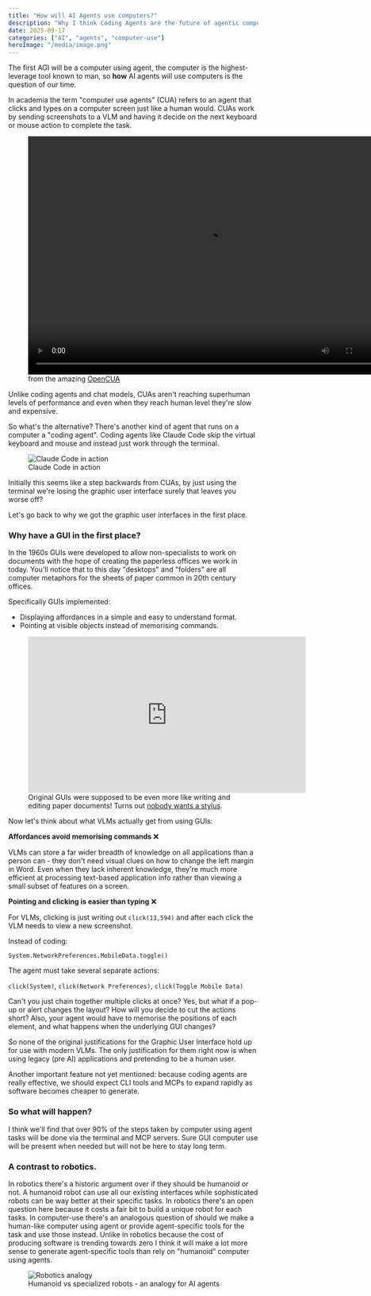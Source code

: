 ```yaml
---
title: "How will AI Agents use computers?"
description: "Why I think Coding Agents are the future of agentic computer use."
date: 2025-09-17
categories: ["AI", "agents", "computer-use"]
heroImage: "/media/image.png"
---
```


The first AGI will be a computer using agent, the computer is the highest-leverage tool known to man, so **how** AI agents will use computers is the question of our time.

In academia the term "computer use agents" (CUA) refers to an agent that clicks and types on a computer screen just like a human would.
CUAs work by sending screenshots to a VLM and having it decide on the next keyboard or mouse action to complete the task.

<figure>
  <video width="720" height="480" controls>
    <source src="/media/open_cua_720.mov" type="video/mp4" />
    Your browser does not support the video tag.
  </video>
  <figcaption>from the amazing <a href="https://opencua.xlang.ai/">OpenCUA</a></figcaption>
</figure>

Unlike coding agents and chat models, CUAs aren't reaching superhuman levels of performance and even when they reach human level they're slow and expensive.

So what's the alternative? There's another kind of agent that runs on a computer a "coding agent".
Coding agents like Claude Code skip the virtual keyboard and mouse and instead just work through the terminal.

<figure>
  <img src="/media/67cb064b14f4465a0ce0aa9c_Claude3.7Code.gif" alt="Claude Code in action" />
  <figcaption>Claude Code in action</figcaption>
</figure>

Initially this seems like a step backwards from CUAs, by just using the terminal we're losing the graphic user interface surely that leaves you worse off?

Let's go back to why we got the graphic user interfaces in the first place.

### Why have a GUI in the first place?

In the 1960s GUIs were developed to allow non-specialists to work on documents with the hope of creating the paperless offices we work in today. You'll notice that to this day "desktops" and "folders" are all computer metaphors for the sheets of paper common in 20th century offices.

Specifically GUIs implemented:

- Displaying affordances in a simple and easy to understand format.
- Pointing at visible objects instead of memorising commands.

<figure>
  <iframe width="560" height="315" src="https://www.youtube.com/embed/QQhVQ1UG6aM" title="Original GUIs demo" frameborder="0" allow="accelerometer; autoplay; clipboard-write; encrypted-media; gyroscope; picture-in-picture" allowfullscreen></iframe>
  <figcaption>Original GUIs were supposed to be even more like writing and editing paper documents! Turns out <a href="https://www.youtube.com/watch?v=NwKOHrw9n2c">nobody wants a stylus</a>.</figcaption>
</figure>

Now let's think about what VLMs actually get from using GUIs:

**Affordances avoid memorising commands** ❌

VLMs can store a far wider breadth of knowledge on all applications than a person can - they don't need visual clues on how to change the left margin in Word. Even when they lack inherent knowledge, they're much more efficient at processing text-based application info rather than viewing a small subset of features on a screen.

**Pointing and clicking is easier than typing** ❌

For VLMs, clicking is just writing out `click(13,594)` and after each click the VLM needs to view a new screenshot.

Instead of coding:

`System.NetworkPreferences.MobileData.toggle()`

The agent must take several separate actions:

`click(System)`, `click(Network Preferences)`, `click(Toggle Mobile Data)`

Can't you just chain together multiple clicks at once? Yes, but what if a pop-up or alert changes the layout? How will you decide to cut the actions short? Also, your agent would have to memorise the positions of each element, and what happens when the underlying GUI changes?

So none of the original justifications for the Graphic User Interface hold up for use with modern VLMs.
The only justification for them right now is when using legacy (pre AI) applications and pretending to be a human user.

Another important feature not yet mentioned: because coding agents are really effective, we should expect CLI tools and MCPs to expand rapidly as software becomes cheaper to generate.

### So what will happen?

I think we'll find that over 90% of the steps taken by computer using agent tasks will be done via the terminal and MCP servers. Sure GUI computer use will be present when needed but will not be here to stay long term.

### A contrast to robotics.

In robotics there's a historic argument over if they should be humanoid or not. A humanoid robot can use all our existing interfaces while sophisticated robots can be way better at their specific tasks. In robotics there's an open question here because it costs a fair bit to build a unique robot for each tasks. In computer-use there's an analogous question of should we make a human-like computer using agent or provide agent-specific tools for the task and use those instead. Unlike in robotics because the cost of producing software is trending towards zero I think it will make a lot more sense to generate agent-specific tools than rely on "humanoid" computer using agents.

<figure>
  <img src="/media/image.png" alt="Robotics analogy" />
  <figcaption>Humanoid vs specialized robots - an analogy for AI agents</figcaption>
</figure>